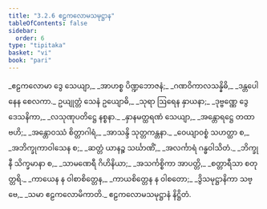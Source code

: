```yaml
---
title: "3.2.6 ဧဠကလောမသမုဋ္ဌာန"
tableOfContents: false
sidebar:
  order: 6
type: "tipitaka"
basket: "vi"
book: "pari"
---
```



<DynamicBreadcrumb />

<Division number="263" book="pari" e="ch" v="5" p="161">

<Paragraph number="1121" type="verses" book="pari">
_ဧဠကလောမာ ဒွေ သေယျာ,_  
_အာဟစ္စ ပိဏ္ဍဘောဇနံ;_  
_ဂဏဝိကာလသန္နိဓိ,_  
_ဒန္တပေါနေန စေလကာ._  

</Paragraph>

<Paragraph number="1122" type="verses" book="pari">
ဥယျုတ္တံ သေနံ ဥယျောဓိ,_  
_သုရာ ဩရေန နှာယနာ;_  
_ဒုဗ္ဗဏ္ဏေ ဒွေ ဒေသနိကာ,_  
_လသုဏုပတိဋ္ဌေ နစ္စနာ._  

</Paragraph>

<Paragraph number="1123" type="verses" book="pari">
_နှာနမတ္ထရဏံ သေယျာ,_  
_အန္တောရဋ္ဌေ တထာ ဗဟိ;_  
_အန္တောဝဿံ စိတ္တာဂါရံ,_  
_အာသန္ဒိ သုတ္တကန္တနာ._  

</Paragraph>

<Paragraph number="1124" type="verses" book="pari">
_ဝေယျာဝစ္စံ သဟတ္ထာ စ,_  
_အဘိက္ခုကာဝါသေန စ;_  
_ဆတ္တံ ယာနဉ္စ သင်္ဃာဏိံ,_  
_အလင်္ကာရံ ဂန္ဓဝါသိတံ._  

</Paragraph>

<Paragraph number="1125" type="verses" book="pari">
_ဘိက္ခုနီ သိက္ခမာနာ စ,_  
_သာမဏေရီ ဂိဟိနိယာ;_  
_အသင်္ကစ္စိကာ အာပတ္တိ,_  
_စတ္တာရီသာ စတုတ္တရိ._  

</Paragraph>

<Paragraph number="1126" type="verses" book="pari">
_ကာယေန န ဝါစာစိတ္တေန,_  
_ကာယစိတ္တေန န ဝါစတော;_  
_ဒွိသမုဋ္ဌာနိကာ သဗ္ဗေ,_  
_သမာ ဧဠကလောမိကာတိ._  


</Paragraph>
</Division>

<Paragraph number="1127" type="center" book="pari">
ဧဠကလောမသမုဋ္ဌာနံ နိဋ္ဌိတံ.
</Paragraph>